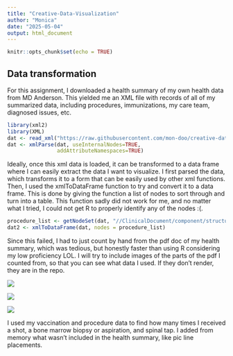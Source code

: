 ```yaml
---
title: "Creative-Data-Visualization"
author: "Monica"
date: "2025-05-04"
output: html_document
---
```


```r
knitr::opts_chunk$set(echo = TRUE)
```

## Data transformation

For this assignment, I downloaded a health summary of my own health data from MD Anderson. This yielded me an XML file with records of all of my summarized data, including procedures, immunizations, my care team, diagnosed issues, etc.

```r
library(xml2)
library(XML)
dat <- read_xml("https://raw.githubusercontent.com/mon-doo/creative-data-visualization/refs/heads/main/DOC0002.XML")
dat <- xmlParse(dat, useInternalNodes=TRUE, 
                addAttributeNamespaces=TRUE)
```

Ideally, once this xml data is loaded, it can be transformed to a data frame where I can easily extract the data I want to visualize. I first parsed the data, which transforms it to a form that can be easily used by other xml functions. Then, I used the xmlToDataFrame function to try and convert it to a data frame. This is done by giving the function a list of nodes to sort through and turn into a table. This function sadly did not work for me, and no matter what I tried, I could not get R to properly identify any of the nodes :(.

```r
procedure_list <- getNodeSet(dat, "//ClinicalDocument/component/structuredBody/component/section/entry/organizer/component/act")
dat2 <- xmlToDataFrame(dat, nodes = procedure_list)
```

Since this failed, I had to just count by hand from the pdf doc of my health summary, which was tedious, but honestly faster than using R considering my low proficiency LOL. I will try to include images of the parts of the pdf I counted from, so that you can see what data I used. If they don't render, they are in the repo.

![](https://github.com/mon-doo/creative-data-visualization/blob/main/vax.PNG)

![](https://github.com/mon-doo/creative-data-visualization/blob/main/procedures.PNG)

![](https://github.com/mon-doo/creative-data-visualization/blob/main/procedures2.PNG)

I used my vaccination and procedure data to find how many times I received a shot, a bone marrow biopsy or aspiration, and spinal tap. I added from memory what wasn't included in the health summary, like pic line placements.
